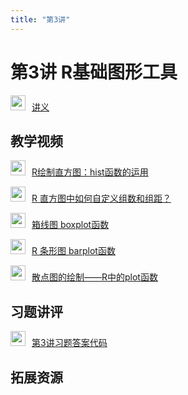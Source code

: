```yaml
---
title: "第3讲"
---
```


# 第3讲 R基础图形工具

<img src="img/teacher.png"  style="width: 24px; height: 24px;margin-right: 10px">[讲义](https://lizongzhang.github.io/stat/base_graph_tool.html){target="_blank"}

## 教学视频

<img src="img/video.png"  style="width: 24px; height: 24px;margin-right: 10px">[R绘制直方图：hist函数的运用](https://www.bilibili.com/video/BV1iB4y1k7Ac/){target="_blank"} 

<img src="img/video.png"  style="width: 24px; height: 24px;margin-right: 10px">[R 直方图中如何自定义组数和组距？](https://www.bilibili.com/video/BV19X4y1D7Mm/){target="_blank"} 

<img src="img/video.png"  style="width: 24px; height: 24px;margin-right: 10px">[箱线图 boxplot函数](https://www.bilibili.com/video/BV1MG4y1i7Yd/){target="_blank"} 

<img src="img/video.png"  style="width: 24px; height: 24px;margin-right: 10px">[R 条形图 barplot函数](https://www.bilibili.com/video/BV1mV4y177EK/){target="_blank"}  

<img src="img/video.png"  style="width: 24px; height: 24px;margin-right: 10px">[散点图的绘制——R中的plot函数](https://www.bilibili.com/video/){target="_blank"} 

## 习题讲评

<img src="img/teacher.png"  style="width: 24px; height: 24px;margin-right: 10px">[第3讲习题答案代码](https://lizongzhang.github.io/stat/base_graph_tool.html){target="_blank"}

## 拓展资源

